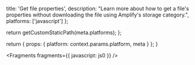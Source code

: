 
  title: 'Get file properties',
  description:
    "Learn more about how to get a file's properties without downloading the file using Amplify's storage category.",
  platforms: ['javascript']
};

  return getCustomStaticPath(meta.platforms);
};

  return {
    props: {
      platform: context.params.platform,
      meta
    }
  };
}


<Fragments fragments={{ javascript: js0 }} />
